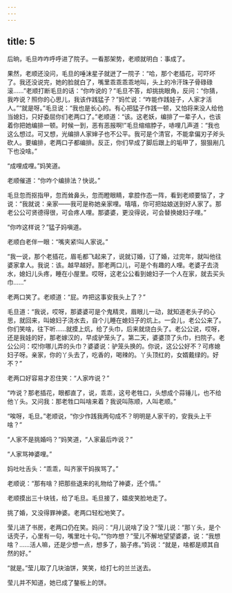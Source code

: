 ```yaml
---
---
---
```

title: 5
---



后晌，毛旦咋咋呼呼进了院子。一看那架势，老顺就明白：事成了。

果然，老顺还没问，毛旦的唾沫星子就迸了一院子：“哈，那个老插花，可吓坏了。我还没说完，她的脸就白了，嘴里乖乖乖乖地叫，头上的冷汗珠子骨碌碌滚……”老顺打断毛旦的话：“你咋说的？”毛旦不答，却挑挑眼角，反问：“你猜，我咋说？照你的心思儿，我该作践猛子？”妈忙说：“咋能作践娃子，人家才活人。”“就是呀。”毛旦说：“我也是长心的。有心把猛子作践一顿，又怕将来没人给他当媳妇，只好委屈你们老两口了。”老顺道：“该。这老妖，编排了一辈子人，也该着你把她编排一顿。时候一到，恶有恶报啊!”毛旦缩缩脖子，哧哩几声道：“我也这么想过。可又想，光编排人家婶子也不公平。我可是个清官，不能拿偏刃子斧头砍人。要编排，老两口子都编排。反正，你们早成了脚后跟上的垢甲了，狠狠剐几下也没啥。”

“成哩成哩。”妈笑道。

老顺催道：“你咋个编排法？快说。”

毛旦忽而抠指甲，忽而耸鼻头，忽而瞪眼睛，拿腔作态一阵，看到老顺要恼了，才说：“我就说：亲家——我可是称她亲家哩。嘻嘻，你可把姑娘送到好人家了。那老公公可贤德得很，可会疼人哩。那婆婆，更没得说，可会替换媳妇子哩。”

“你咋这样说？”猛子妈嗔道。

老顺白老伴一眼：“嘴夹紧!叫人家说。”

“我一说，那个老插花，眉毛都飞起来了，说就订婚，订了婚，过完年，就叫他往婆家拿人。我说：该。越早越好。那老两口儿，可是个有趣的人哩。老婆子去浇水，媳妇儿头疼，睡在小屋里。哎呀，这老公公看到媳妇子一个人在家，就去买头巾……”

老两口笑了。老顺道：“屁。咋把这事安我头上了？”

毛旦道：“我说，哎呀，那婆婆可是个鬼精灵，眉眼儿一动，就知道老头子的心思，就回来，叫媳妇子浇水去，自个儿睡在媳妇子的炕上。一会儿，老公公来了。你们笑啥，往下听……就摸上炕，给了头巾，后来就烧白头了。老公公说，哎呀，还是我娃的好，那老嫁汉的，早成驴笼头了。第二天，婆婆顶了头巾，扫院子。老公公问：哎!你哪儿弄的头巾？婆婆说：驴笼头换的。你说，这公公好不？可疼媳妇子呀。亲家，你的丫头去了，吃香的，喝辣的。丫头顶红的，女婿戴绿的。好不？”

老两口好容易才忍住笑：“人家咋说？”

“咋说？那老插花，眼都直了，说，乖乖，这号老牲口，头想成个蒜锤儿，也不给他丫头。又问我：那老牲口叫啥来着？我说叫陈顺，人叫老顺。”

“唉呀，毛旦。”老顺说，“你少作践我两句成不？明明是人家干的，安我头上干啥？”

“人家不是挑婚吗？”妈笑道，“人家最后咋说？”

“人家骂神婆哩。”

妈吐吐舌头：“乖乖，叫齐家干妈挨骂了。”

老顺说：“那有啥？把那些退来的礼物给了神婆，还个情。”

老顺摸出三十块钱，给了毛旦。毛旦接了，嬉皮笑脸地走了。

挑了婚，又没得罪神婆。老两口轻松地笑了。

莹儿进了书房，老两口仍在笑。妈问：“月儿说啥了没？”莹儿说：“那丫头，是个话壳子，心里有一句，嘴里吐十句。”“你咋想？”莹儿不解地望望婆婆，说：“我想啥？……活人嘛，还是少想一点，想多了，脑子疼。”妈说：“就是，啥都是顺其自然的好。”

“就是。”莹儿取了几块油饼，笑笑，给打七的兰兰送去。

莹儿并不知道，她已成了鏊板上的饼。